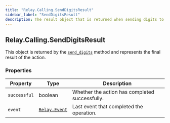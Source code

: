 ```yaml
---
title: "Relay.Calling.SendDigitsResult"
sidebar_label: "SendDigitsResult"
description: The result object that is returned when sending digits to a call.
---
```


[send-digits]: /sdks/reference/realtime-sdk/v2/sdks/python/calling/call#send_digits
[relay-event]: /sdks/reference/realtime-sdk/v2/sdks/python/event

## Relay.Calling.SendDigitsResult

This object is returned by the [`send_digits`][send-digits] method and represents the final result of the action.

### Properties

| Property | Type | Description |
| -------- | ---- | ----------- |
| `successful` | boolean | Whether the action has completed successfully. |
| `event` | [`Relay.Event`][relay-event] | Last event that completed the operation. |